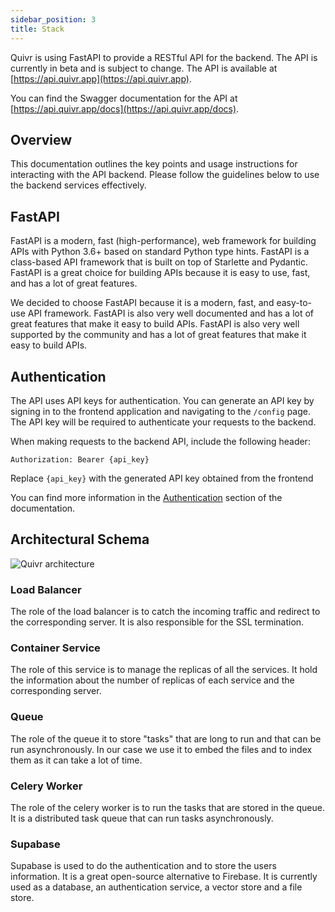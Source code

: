 ```yaml
---
sidebar_position: 3
title: Stack
---
```


Quivr is using FastAPI to provide a RESTful API for the backend. The API is currently in beta and is subject to change. The API is available at [https://api.quivr.app](https://api.quivr.app).

You can find the Swagger documentation for the API at [https://api.quivr.app/docs](https://api.quivr.app/docs).

## Overview

This documentation outlines the key points and usage instructions for interacting with the API backend. Please follow the guidelines below to use the backend services effectively.

## FastAPI

FastAPI is a modern, fast (high-performance), web framework for building APIs with Python 3.6+ based on standard Python type hints. FastAPI is a class-based API framework that is built on top of Starlette and Pydantic. FastAPI is a great choice for building APIs because it is easy to use, fast, and has a lot of great features.

We decided to choose FastAPI because it is a modern, fast, and easy-to-use API framework. FastAPI is also very well documented and has a lot of great features that make it easy to build APIs. FastAPI is also very well supported by the community and has a lot of great features that make it easy to build APIs.

## Authentication

The API uses API keys for authentication. You can generate an API key by signing in to the frontend application and navigating to the `/config` page. The API key will be required to authenticate your requests to the backend.

When making requests to the backend API, include the following header:

```http
Authorization: Bearer {api_key}
```

Replace `{api_key}` with the generated API key obtained from the frontend

You can find more information in the [Authentication](/docs/Developers/useQuivr/get_your_api_key) section of the documentation.


## Architectural Schema 


<div style={{ textAlign: 'center' }}>
  <img src="/images/architectural-high-level.png" alt="Quivr architecture" style={{ width: '60%' }} />
</div>

### Load Balancer

The role of the load balancer is to catch the incoming traffic and redirect to the corresponding server. It is also responsible for the SSL termination.

### Container Service

The role of this service is to manage the replicas of all the services. It hold the information about the number of replicas of each service and the corresponding server.

### Queue

The role of the queue it to store "tasks" that are long to run and that can be run asynchronously. In our case we use it to embed the files and to index them as it can take a lot of time. 

### Celery Worker

The role of the celery worker is to run the tasks that are stored in the queue. It is a distributed task queue that can run tasks asynchronously.

### Supabase

Supabase is used to do the authentication and to store the users information. It is a great open-source alternative to Firebase. It is currently used as a database, an authentication service, a vector store and a file store.